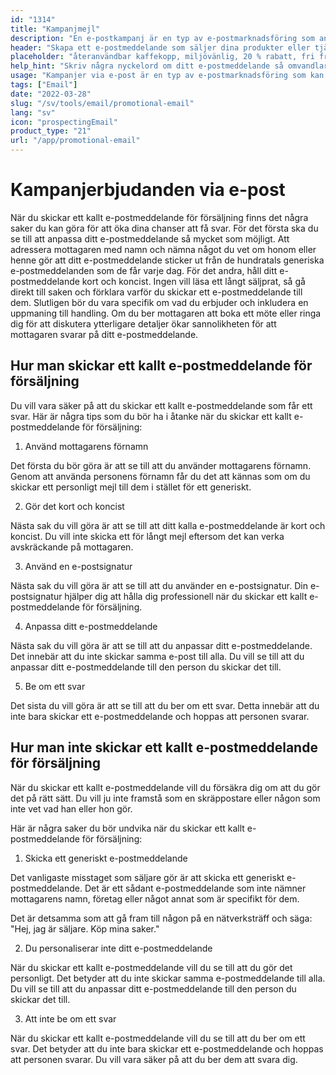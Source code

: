 ```yaml
---
id: "1314"
title: "Kampanjmejl"
description: "En e-postkampanj är en typ av e-postmarknadsföring som används för att marknadsföra produkter eller tjänster. E-postkampanjer skickas ofta till en lista med prenumeranter och kan användas för att marknadsföra försäljning, evenemang eller nya produkter. E-postkampanjer kan också användas för att bygga upp relationer med kunder eller för att odla lojalitet."
header: "Skapa ett e-postmeddelande som säljer dina produkter eller tjänster."
placeholder: "återanvändbar kaffekopp, miljövänlig, 20 % rabatt, fri frakt"
help_hint: "Skriv några nyckelord om ditt e-postmeddelande så omvandlar vi det till ett kampanjmeddelande."
usage: "Kampanjer via e-post är en typ av e-postmarknadsföring som kan användas för att marknadsföra försäljning, evenemang eller nya produkter. Följande generator kan hjälpa dig att utforma och brainstromera ett kampanjmejl som är nära kopplat till ditt varumärke."
tags: ["Email"]
date: "2022-03-28"
slug: "/sv/tools/email/promotional-email"
lang: "sv"
icon: "prospectingEmail"
product_type: "21"
url: "/app/promotional-email"
---
```


# Kampanjerbjudanden via e-post

När du skickar ett kallt e-postmeddelande för försäljning finns det några saker du kan göra för att öka dina chanser att få svar. För det första ska du se till att anpassa ditt e-postmeddelande så mycket som möjligt. Att adressera mottagaren med namn och nämna något du vet om honom eller henne gör att ditt e-postmeddelande sticker ut från de hundratals generiska e-postmeddelanden som de får varje dag. För det andra, håll ditt e-postmeddelande kort och koncist. Ingen vill läsa ett långt säljprat, så gå direkt till saken och förklara varför du skickar ett e-postmeddelande till dem. Slutligen bör du vara specifik om vad du erbjuder och inkludera en uppmaning till handling. Om du ber mottagaren att boka ett möte eller ringa dig för att diskutera ytterligare detaljer ökar sannolikheten för att mottagaren svarar på ditt e-postmeddelande.

## Hur man skickar ett kallt e-postmeddelande för försäljning

Du vill vara säker på att du skickar ett kallt e-postmeddelande som får ett svar. Här är några tips som du bör ha i åtanke när du skickar ett kallt e-postmeddelande för försäljning:

1. Använd mottagarens förnamn

Det första du bör göra är att se till att du använder mottagarens förnamn. Genom att använda personens förnamn får du det att kännas som om du skickar ett personligt mejl till dem i stället för ett generiskt.

2. Gör det kort och koncist

Nästa sak du vill göra är att se till att ditt kalla e-postmeddelande är kort och koncist. Du vill inte skicka ett för långt mejl eftersom det kan verka avskräckande på mottagaren.

3. Använd en e-postsignatur

Nästa sak du vill göra är att se till att du använder en e-postsignatur. Din e-postsignatur hjälper dig att hålla dig professionell när du skickar ett kallt e-postmeddelande för försäljning.

4. Anpassa ditt e-postmeddelande

Nästa sak du vill göra är att se till att du anpassar ditt e-postmeddelande. Det innebär att du inte skickar samma e-post till alla. Du vill se till att du anpassar ditt e-postmeddelande till den person du skickar det till.

5. Be om ett svar

Det sista du vill göra är att se till att du ber om ett svar. Detta innebär att du inte bara skickar ett e-postmeddelande och hoppas att personen svarar.

## Hur man inte skickar ett kallt e-postmeddelande för försäljning

När du skickar ett kallt e-postmeddelande vill du försäkra dig om att du gör det på rätt sätt. Du vill ju inte framstå som en skräppostare eller någon som inte vet vad han eller hon gör.

Här är några saker du bör undvika när du skickar ett kallt e-postmeddelande för försäljning:

1. Skicka ett generiskt e-postmeddelande

Det vanligaste misstaget som säljare gör är att skicka ett generiskt e-postmeddelande. Det är ett sådant e-postmeddelande som inte nämner mottagarens namn, företag eller något annat som är specifikt för dem.

Det är detsamma som att gå fram till någon på en nätverksträff och säga: "Hej, jag är säljare. Köp mina saker."

2. Du personaliserar inte ditt e-postmeddelande

När du skickar ett kallt e-postmeddelande vill du se till att du gör det personligt. Det betyder att du inte skickar samma e-postmeddelande till alla. Du vill se till att du anpassar ditt e-postmeddelande till den person du skickar det till.

3. Att inte be om ett svar

När du skickar ett kallt e-postmeddelande vill du se till att du ber om ett svar. Det betyder att du inte bara skickar ett e-postmeddelande och hoppas att personen svarar. Du vill vara säker på att du ber dem att svara dig.
